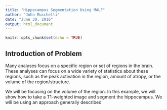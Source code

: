 ```yaml
---
title: "Hippocampus Segmentation Using MALF"
author: "John Muschelli"
date: "June 30, 2016"
output: html_document
---
```


```r
knitr::opts_chunk$set(echo = TRUE)
```

## Introduction of Problem
Many analyses focus on a specific region or set of regions in the brain.  These analyses can focus on a wide variety of statistics about these regions, such as the peak activation in the region, amount of atropy, or the volume of the region/structure.

We will be focusing on the volume of the region.  In this example, we will show how to take a T1-weighted image and segment the hippocampus.  We will be using an approach generally described 
